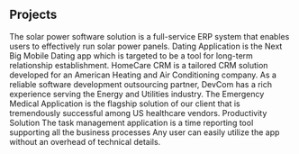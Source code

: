 ## Projects

<ProjectCard title="Solar Power Project" bg="linear-gradient(to right, #d5165a 0%, #f8a13e 100%)">
The solar power software solution is a full-service ERP system that enables users to effectively run solar power panels.
</ProjectCard>

<ProjectCard title="Dating App" bg="linear-gradient(to right, #6a2c8b 0%, #e71e7a 100%)">
Dating Application is the Next Big Mobile Dating app which is targeted to be a tool for long-term relationship establishment.
</ProjectCard>

<ProjectCard title="Homecare CRM" bg="linear-gradient(to right, #48bb78 0%, #fdef21 100%)">
HomeCare CRM is a tailored CRM solution developed for an American Heating and Air Conditioning company.
</ProjectCard>

<ProjectCard title="Gas Compressor Sizing Software" bg="linear-gradient(to right, #d287ff 0%, #04fdef 100%)">
As a reliable software development outsourcing partner, DevCom has a rich experience serving the Energy and Utilities industry.
</ProjectCard>

<ProjectCard title="Emergency Medical Application" bg="linear-gradient(to right, #ef7299 0%, #423e51 100%)">
The Emergency Medical Application is the flagship solution of our client that is tremendously successful among US healthcare vendors.
</ProjectCard>

<ProjectCard title="Productivity Solution" bg="linear-gradient(to right, #7293ef 0%, #f30dd7 100%)">
Productivity Solution
The task management application is a time reporting tool supporting all the business processes Any user can easily utilize the app without an overhead of technical details.
</ProjectCard>